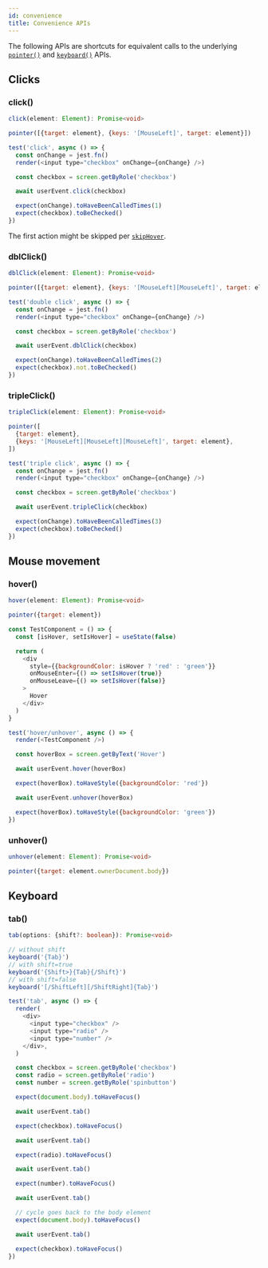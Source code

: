 ```yaml
---
id: convenience
title: Convenience APIs
---
```


The following APIs are shortcuts for equivalent calls to the underlying
[`pointer()`](api-pointer.mdx) and [`keyboard()`](api-keyboard.mdx) APIs.

## Clicks

### click()

```ts
click(element: Element): Promise<void>
```

```js
pointer([{target: element}, {keys: '[MouseLeft]', target: element}])
```

```js
test('click', async () => {
  const onChange = jest.fn()
  render(<input type="checkbox" onChange={onChange} />)

  const checkbox = screen.getByRole('checkbox')

  await userEvent.click(checkbox)

  expect(onChange).toHaveBeenCalledTimes(1)
  expect(checkbox).toBeChecked()
})
```

The first action might be skipped per [`skipHover`](options.mdx#skiphover).

### dblClick()

```ts
dblClick(element: Element): Promise<void>
```

```js
pointer([{target: element}, {keys: '[MouseLeft][MouseLeft]', target: element}])
```

```js
test('double click', async () => {
  const onChange = jest.fn()
  render(<input type="checkbox" onChange={onChange} />)

  const checkbox = screen.getByRole('checkbox')

  await userEvent.dblClick(checkbox)

  expect(onChange).toHaveBeenCalledTimes(2)
  expect(checkbox).not.toBeChecked()
})
```

### tripleClick()

```ts
tripleClick(element: Element): Promise<void>
```

```js
pointer([
  {target: element},
  {keys: '[MouseLeft][MouseLeft][MouseLeft]', target: element},
])
```

```js
test('triple click', async () => {
  const onChange = jest.fn()
  render(<input type="checkbox" onChange={onChange} />)

  const checkbox = screen.getByRole('checkbox')

  await userEvent.tripleClick(checkbox)

  expect(onChange).toHaveBeenCalledTimes(3)
  expect(checkbox).toBeChecked()
})
```

## Mouse movement

### hover()

```ts
hover(element: Element): Promise<void>
```

```js
pointer({target: element})
```

```js
const TestComponent = () => {
  const [isHover, setIsHover] = useState(false)

  return (
    <div
      style={{backgroundColor: isHover ? 'red' : 'green'}}
      onMouseEnter={() => setIsHover(true)}
      onMouseLeave={() => setIsHover(false)}
    >
      Hover
    </div>
  )
}

test('hover/unhover', async () => {
  render(<TestComponent />)

  const hoverBox = screen.getByText('Hover')

  await userEvent.hover(hoverBox)

  expect(hoverBox).toHaveStyle({backgroundColor: 'red'})

  await userEvent.unhover(hoverBox)

  expect(hoverBox).toHaveStyle({backgroundColor: 'green'})
})
```

### unhover()

```ts
unhover(element: Element): Promise<void>
```

```js
pointer({target: element.ownerDocument.body})
```

## Keyboard

### tab()

```ts
tab(options: {shift?: boolean}): Promise<void>
```

```js
// without shift
keyboard('{Tab}')
// with shift=true
keyboard('{Shift>}{Tab}{/Shift}')
// with shift=false
keyboard('[/ShiftLeft][/ShiftRight]{Tab}')
```

```js
test('tab', async () => {
  render(
    <div>
      <input type="checkbox" />
      <input type="radio" />
      <input type="number" />
    </div>,
  )

  const checkbox = screen.getByRole('checkbox')
  const radio = screen.getByRole('radio')
  const number = screen.getByRole('spinbutton')

  expect(document.body).toHaveFocus()

  await userEvent.tab()

  expect(checkbox).toHaveFocus()

  await userEvent.tab()

  expect(radio).toHaveFocus()

  await userEvent.tab()

  expect(number).toHaveFocus()

  await userEvent.tab()

  // cycle goes back to the body element
  expect(document.body).toHaveFocus()

  await userEvent.tab()

  expect(checkbox).toHaveFocus()
})
```
